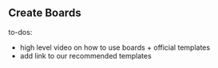 ## Create Boards
to-dos:
- high level video on how to use boards + official templates
- add link to our recommended templates
